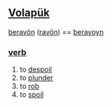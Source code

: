 == [[Volapük]] == 
[[beravön]] ([[ravön]]) ==  [[beravoyn]]
=== [[verb]] === 
# to [[despoil]]
# to [[plunder]] 
# to [[rob]]
# to [[spoil]]